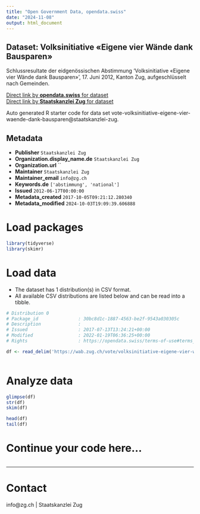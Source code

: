 ```yaml
---
title: "Open Government Data, opendata.swiss"
date: "2024-11-08"
output: html_document
---
```


## Dataset: Volksinitiative «Eigene vier Wände dank Bausparen»

Schlussresultate der eidgenössischen Abstimmung 'Volksinitiative «Eigene vier Wände dank Bausparen»', 17. Juni 2012, Kanton Zug, aufgeschlüsselt nach Gemeinden.

[Direct link by **opendata.swiss** for dataset](https://opendata.swiss/de/dataset/volksinitiative-eigene-vier-wande-dank-bausparen)<br>
[Direct link by **Staatskanzlei Zug** for dataset](https://wab.zug.ch/vote/volksinitiative-eigene-vier-waende-dank-bausparen/data)

Auto generated R starter code for data set vote-volksinitiative-eigene-vier-waende-dank-bausparen@staatskanzlei-zug.

## Metadata

- **Publisher** `Staatskanzlei Zug`
- **Organization.display_name.de** `Staatskanzlei Zug`
- **Organization.url** ``
- **Maintainer** `Staatskanzlei Zug`
- **Maintainer_email** `info@zg.ch`
- **Keywords.de** `['abstimmung', 'national']`
- **Issued** `2012-06-17T00:00:00`
- **Metadata_created** `2017-10-05T09:21:12.280340`
- **Metadata_modified** `2024-10-03T19:09:39.606888`


# Load packages

```r

library(tidyverse)
library(skimr)

```

# Load data

-   The dataset has 1 distribution(s) in CSV format.
-   All available CSV distributions are listed below and can be read into a tibble.

```r

# Distribution 0
# Package_id               : 30bc8d1c-1887-4563-be2f-9543a030305c
# Description              : 
# Issued                   : 2017-07-13T13:24:21+00:00
# Modified                 : 2022-01-19T06:36:25+00:00
# Rights                   : https://opendata.swiss/terms-of-use#terms_by

df <- read_delim('https://wab.zug.ch/vote/volksinitiative-eigene-vier-waende-dank-bausparen/data-csv')



```

# Analyze data

```r

glimpse(df)
str(df)
skim(df)

head(df)
tail(df)

```

# Continue your code here...

```r

```

------------------------------------------------------------------------

# Contact

info@zg.ch | Staatskanzlei Zug
